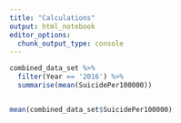 ```yaml
---
title: "Calculations"
output: html_notebook
editor_options: 
  chunk_output_type: console
---
```


```r
combined_data_set %>% 
  filter(Year == '2016') %>% 
  summarise(mean(SuicidePer100000))


mean(combined_data_set$SuicidePer100000)
```